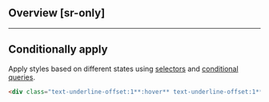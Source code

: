 ## Overview [sr-only]
<Overview/>

---

## Conditionally apply
Apply styles based on different states using [selectors](/guide/state-selectors) and [conditional queries](/guide/conditional-queries).
```html
<div class="text-underline-offset:1**:hover** text-underline-offset:1**@sm** text-underline-offset:1**@dark** text-underline-offset:1**@print**">…</div>
```

